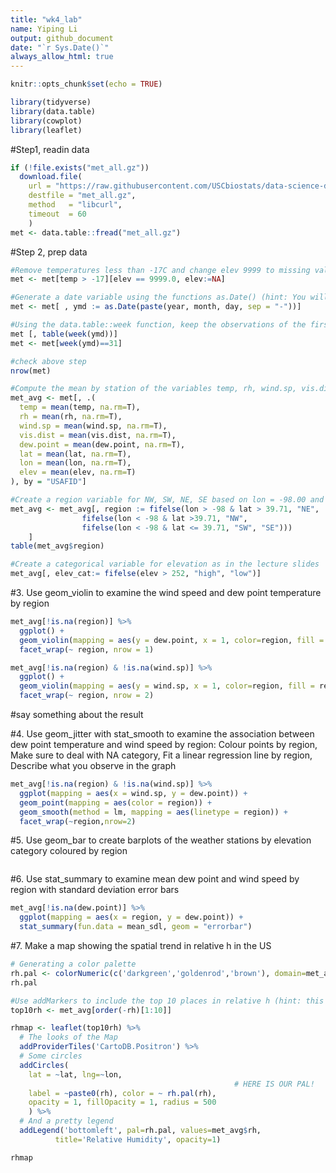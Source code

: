 ```yaml
---
title: "wk4_lab"
name: Yiping Li
output: github_document
date: "`r Sys.Date()`"
always_allow_html: true
---
```


```r
knitr::opts_chunk$set(echo = TRUE)
```

```r
library(tidyverse)
library(data.table)
library(cowplot)
library(leaflet)
```

#Step1, readin data
```r
if (!file.exists("met_all.gz"))
  download.file(
    url = "https://raw.githubusercontent.com/USCbiostats/data-science-data/master/02_met/met_all.gz",
    destfile = "met_all.gz",
    method   = "libcurl",
    timeout  = 60
    )
met <- data.table::fread("met_all.gz")
```
#Step 2, prep data
```r
#Remove temperatures less than -17C and change elev 9999 to missing value code
met <- met[temp > -17][elev == 9999.0, elev:=NA]

#Generate a date variable using the functions as.Date() (hint: You will need the following to create a date paste(year, month, day, sep = "-")).
met <- met[ , ymd := as.Date(paste(year, month, day, sep = "-"))]

#Using the data.table::week function, keep the observations of the first week of the month.
met [, table(week(ymd))]
met <- met[week(ymd)==31]

#check above step
nrow(met)

#Compute the mean by station of the variables temp, rh, wind.sp, vis.dist, dew.point, lat, lon, and elev. (can check max by replacing mean to max) 
met_avg <- met[, .(
  temp = mean(temp, na.rm=T), 
  rh = mean(rh, na.rm=T), 
  wind.sp = mean(wind.sp, na.rm=T), 
  vis.dist = mean(vis.dist, na.rm=T), 
  dew.point = mean(dew.point, na.rm=T), 
  lat = mean(lat, na.rm=T), 
  lon = mean(lon, na.rm=T), 
  elev = mean(elev, na.rm=T)
), by = "USAFID"]

#Create a region variable for NW, SW, NE, SE based on lon = -98.00 and lat = 39.71 degrees
met_avg <- met_avg[, region := fifelse(lon > -98 & lat > 39.71, "NE", 
                fifelse(lon < -98 & lat >39.71, "NW", 
                fifelse(lon < -98 & lat <= 39.71, "SW", "SE")))
    ]
table(met_avg$region)

#Create a categorical variable for elevation as in the lecture slides
met_avg[, elev_cat:= fifelse(elev > 252, "high", "low")]

```

#3. Use geom_violin to examine the wind speed and dew point temperature by region
```r
met_avg[!is.na(region)] %>% 
  ggplot() + 
  geom_violin(mapping = aes(y = dew.point, x = 1, color=region, fill = region)) + 
  facet_wrap(~ region, nrow = 1)
```
```r
met_avg[!is.na(region) & !is.na(wind.sp)] %>% 
  ggplot() + 
  geom_violin(mapping = aes(y = wind.sp, x = 1, color=region, fill = region)) + 
  facet_wrap(~ region, nrow = 2)
```
#say something about the result

#4. Use geom_jitter with stat_smooth to examine the association between dew point temperature and wind speed by region: Colour points by region, Make sure to deal with NA category, Fit a linear regression line by region, Describe what you observe in the graph
```r
met_avg[!is.na(region) & !is.na(wind.sp)] %>% 
  ggplot(mapping = aes(x = wind.sp, y = dew.point)) + 
  geom_point(mapping = aes(color = region)) +
  geom_smooth(method = lm, mapping = aes(linetype = region)) +
  facet_wrap(~region,nrow=2)
```
#5. Use geom_bar to create barplots of the weather stations by elevation category coloured by region
```r

```

#6. Use stat_summary to examine mean dew point and wind speed by region with standard deviation error bars
```r
met_avg[!is.na(dew.point)] %>%
  ggplot(mapping = aes(x = region, y = dew.point)) +
  stat_summary(fun.data = mean_sdl, geom = "errorbar")
```

#7. Make a map showing the spatial trend in relative h in the US
```r
# Generating a color palette
rh.pal <- colorNumeric(c('darkgreen','goldenrod','brown'), domain=met_avg$rh)
rh.pal

#Use addMarkers to include the top 10 places in relative h (hint: this will be useful rank(-rh) <= 10)
top10rh <- met_avg[order(-rh)[1:10]]

rhmap <- leaflet(top10rh) %>% 
  # The looks of the Map
  addProviderTiles('CartoDB.Positron') %>% 
  # Some circles
  addCircles(
    lat = ~lat, lng=~lon,
                                                  # HERE IS OUR PAL!
    label = ~paste0(rh), color = ~ rh.pal(rh),
    opacity = 1, fillOpacity = 1, radius = 500
    ) %>%
  # And a pretty legend
  addLegend('bottomleft', pal=rh.pal, values=met_avg$rh,
          title='Relative Humidity', opacity=1)

rhmap
```

